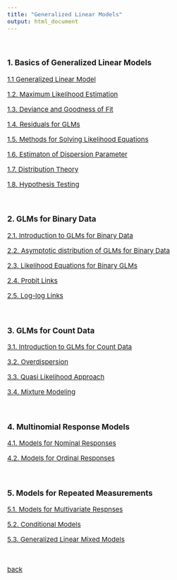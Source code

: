 ```yaml
---
title: "Generalized Linear Models"
output: html_document
---
```


<style type="text/css">

body, td {
   font-size: 15px;
}
pre {
  font-size: 15px
}
</style>



<br>


### 1. Basics of Generalized Linear Models

[1.1 Generalized Linear Model](./glm/1_1.html)

[1.2. Maximum Likelihood Estimation](./glm/1_2.html)

[1.3. Deviance and Goodness of Fit](./glm/1_3.html)

[1.4. Residuals for GLMs](./glm/1_4.html)

[1.5. Methods for Solving Likelihood Equations](./glm/1_5.html)

[1.6. Estimaton of Dispersion Parameter](./glm/1_6.html)

[1.7. Distribution Theory](./glm/1_7.html)

[1.8. Hypothesis Testing](./glm/1_8.html)

&nbsp;&nbsp;

### 2. GLMs for Binary Data

[2.1. Introduction to GLMs for Binary Data](./glm/2_1.html)

[2.2. Asymptotic distribution of GLMs for Binary Data](./glm/2_2.html)

[2.3. Likelihood Equations for Binary GLMs](./glm/2_3.html)

[2.4. Probit Links](./glm/2_4.html)

[2.5. Log-log Links](./glm/2_5.html)

&nbsp;&nbsp;

### 3. GLMs for Count Data

[3.1. Introduction to GLMs for Count Data](./glm/3_1.html)

[3.2. Overdispersion](./glm/3_2.html)

[3.3. Quasi Likelihood Approach](./glm/3_3.html)

[3.4. Mixture Modeling](./glm/3_4.html)

&nbsp;&nbsp;

### 4. Multinomial Response Models

[4.1. Models for Nominal Responses](./glm/4_1.html)

[4.2. Models for Ordinal Responses](./glm/4_2.html)

&nbsp;&nbsp;

### 5. Models for Repeated Measurements

[5.1. Models for Multivariate Respnses](./glm/5_1.html)

[5.2. Conditional Models](./glm/5_2.html)

[5.3. Generalized Linear Mixed Models](./glm/5_3.html)

&nbsp;&nbsp;

[back](./courses.html)
